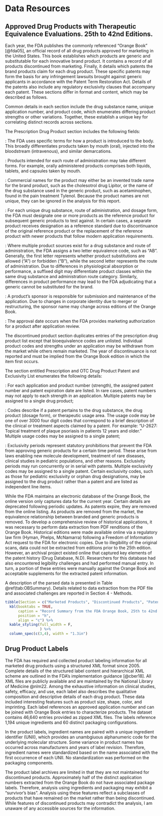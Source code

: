 # Data Resources

## Approved Drug Products with Therapeutic Equivalence Evaluations. 25th to 42nd Editions. 

Each year, the FDA publishes the commonly referenced "Orange Book" [@fda05], an official record of all drug products approved for marketing in the United States. This book establishes which products are generic and substitutable for each innovative brand product.  It contains a record of all products discontinued from marketing.  Finally, it details which patents the brand products claim for each drug product.  These specific patents may form the basis for any infringement lawsuits brought against generic applicants in accordance with the Patent Term Restoration Act.  Details of the patents also include any regulatory exclusivity clauses that accompany each patent.  These sections differ in format and content, which may be described as follows.

Common details in each section include the drug substance name, unique application number, and product code, which enumerates differing product strengths or other variations.  Together, these establish a unique key for correlating distinct records across sections.  

The Prescription Drug Product section includes the following fields:

\textbf{Route of Administration}:  The FDA uses specific terms for how a product is introduced to the body.  This broadly differentiates products taken by mouth (oral), injected into the bloodstream (intravenous), and similar demarcations.  

\textbf{Dosage Form}:  Products intended for each route of administration may take different forms.  For example, orally administered products comprises both liquids, tablets, and capsules taken by mouth.      

\textbf{Drug Product Name}: Commercial names for the product may either be an invented trade name for the brand product, such as the cholesotrol drug Lipitor, or the name of the drug substance used in the generic product, such as acetaminophen, found in the pain treatment Tylenol.  Because the product names are not unique, they can be ignored in the analysis for this report.

\textbf{Reference Designation}:  For each unique drug substance, route of administration, and dosage form, the FDA must designate one or more products as the reference product for subsequent generic products to test against.  In certain cases, a separate product receives designation as a reference standard due to discontinuance of the original reference product or the replacement of the reference product with newer products that follow modern application requirements.

\textbf{Therapeutic Equivalence Code}: Where multiple product sources exist for a drug substance and route of administration, the FDA assigns a two letter equivalence code, such as "AB".  Generally, the first letter represents whether product substitutions are allowed ("A") or forbidden ("B"), while the second letter represents the route of administration.  Due to differences in physiological absorption or performance, a suffixed digit may differentiate product classes within the same drug substance and administration route category.  Similarly, differences in product performance may lead to the FDA adjudicating that a generic cannot be substituted for the brand.  

\textbf{Sponsor Name}:  A product's sponsor is responsible for submission and maintenance of the application.  Due to changes in corporate identity due to merger or restructuring, the sponsor name may change across editions of the Orange Book. 

\textbf{Approval Date}:  The approval date occurs when the FDA provides marketing authorization for a product after application review.   

The discontinued product section duplicates entries of the prescription drug product list except that bioequivalence codes are unlisted.  Individual product codes and strengths under an application may be withdrawn from the market while others remain marketed.  The year of discontinuance is not reported and must be implied from the Orange Book edition in which the item first occurs.   

The section entitled Prescription and OTC Drug Product Patent and Exclusivity List enumerates the following details:

\textbf{Patent Number and Expiration Date}:  For each application and product number (strength), the assigned patent number and patent expiration date are listed.  In rare cases, patent numbers may not apply to each strength in an application.  Multiple patents may be assigned to a single drug product;   

\textbf{Patent Codes}:  Codes describe if a patent pertains to the drug substance, the drug product (dosage form), or therapeutic usage area.  The usage code may be one of over 3000 four digit codes that correspond to a brief description of the clinical or treatment aspects claimed by a patent.  For example: "U-2627: Topical treatment of plaque psoriasis in patients 12 years and older."  Multiple usage codes may be assigned to a single patent;  

\textbf{Exclusivity Codes and Expiration Date}:  Exclusivity periods represent statutory prohibitions that prevent the FDA from approving generic products for a certain time period.  These arise from laws enabling new molecule development, treatment of rare diseases, clinical studies in pediatric populations, and other reasons.  Exclusivity periods may run concurrently or in serial with patents.  Multiple exclusivity codes may be assigned to a single patent.  Certain exclusivity codes, such as those for pediatric exclusivity or orphan drug designations, may be assigned to the drug product rather than a patent and are listed as independent line items.  

While the FDA maintains an electronic database of the Orange Book, the online version only captures data for the current year. Certain details are deprecated following periodic updates. As patents expire, they are removed from the online listing. As products are removed from the market, the equivalence relationship between branded and generic products is removed. To develop a comprehensive review of historical applications, it was necessary to perform data extraction from PDF renditions of the Orange Book. Historical editions were made available online via a regulatory law firm (Hyman, Phelps, McNamarra) following a Freedom of Information Act request to the FDA for electronic copies.  Due to illegibility of the original scans, data could not be extracted from editions prior to the 25th edition.  However, an archival project existed online that captured key elements of the patent history (Drug Database, N.D).  Researchers for this database had also encountered legibility challenges and had performed manual entry.  In turn, a portion of these entries were manually against the Orange Book and acceptable supplements for the extracted patent information.   

A description of the parsed data is presented in Table \@ref(tab:OBSummary). Details related to data extraction from the PDF file and associated challenges are reported in Section 4 - Methods.  

```r
tibble(Section = c("Marketed Products", "Discontinued Products", "Patents"), 'Line Items' = c(285407, 222169, 182713), "Unique Products, Manufacturers, and Strengths" = c(71321, 53339, 76366), "Unique Products and Manufacturers" = c(32510, 20940, 2628), "Unique Patents" = c("NA", "NA", 40165)) %>%
  kbl(booktabs = TRUE, 
      caption = "Record Summary from the FDA Orange Book, 25th to 42nd Edition",
      position = "h",
      align = "c") %>%
  kable_styling(full_width = F,
                ) %>%
  column_spec(c(3,4), width = "1.3in")
```

## Drug Product Labels
The FDA has required and collected product labeling information for all marketed drug products using a structured XML format since 2005.  Complete details of the structured label content and hierarchical XML scheme are outlined in the FDA's implementation guidance [@cber18].  All XML files are publicly available and are maintained by the National Library of Medicine @nlm22. Among the exhaustive information on clinical studies, safety, efficacy, and use, each label also describes the qualitative composition and descriptive details of each drug product. These data included interesting features such as product size, shape, color, and imprinting. Each label references an approved application number and can be joined with Orange Book entries to characterize products. The dataset contains 46,640 entries provided as zipped XML files.  The labels reference 1,194 unique ingredients and 60 distinct packaging configurations.

In the product labels, ingredient names are paired with a unique ingredient identifier (UNII), which provides an unambgiuous alphanumeric code for the underlying molecular structure.  Some variance in product names has occurred across manufacturers and years of label revision.  Therefore, ingredient names were standardized based on the name associated with the first occurrence of each UNII.  No standardization was performed on the packaging components.

The product label archives are limited in that they are not maintained for discontinued products.  Approximately half of the distinct application numbers extracted from the Orange Book do not have associated package labels.  Therefore, analysis using ingredients and packaging may exhibit a "survivor's bias".  Analysis using these features reflect a subclasses of products that have remained on the market rather than being discontinued.  While features of discontinued products may contradict the analysis, I am unaware of any accessible sources for the information.  